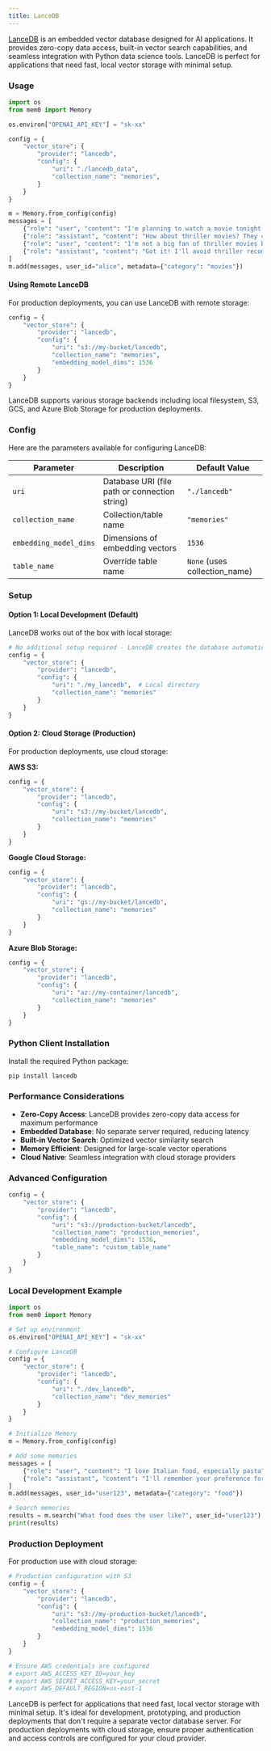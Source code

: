 ```yaml
---
title: LanceDB
---
```


[LanceDB](https://lancedb.github.io/lancedb/) is an embedded vector database designed for AI applications. It provides zero-copy data access, built-in vector search capabilities, and seamless integration with Python data science tools. LanceDB is perfect for applications that need fast, local vector storage with minimal setup.

### Usage

```python
import os
from mem0 import Memory

os.environ["OPENAI_API_KEY"] = "sk-xx"

config = {
    "vector_store": {
        "provider": "lancedb",
        "config": {
            "uri": "./lancedb_data",
            "collection_name": "memories",
        }
    }
}

m = Memory.from_config(config)
messages = [
    {"role": "user", "content": "I'm planning to watch a movie tonight. Any recommendations?"},
    {"role": "assistant", "content": "How about thriller movies? They can be quite engaging."},
    {"role": "user", "content": "I'm not a big fan of thriller movies but I love sci-fi movies."},
    {"role": "assistant", "content": "Got it! I'll avoid thriller recommendations and suggest sci-fi movies in the future."}
]
m.add(messages, user_id="alice", metadata={"category": "movies"})
```

#### Using Remote LanceDB

For production deployments, you can use LanceDB with remote storage:

```python
config = {
    "vector_store": {
        "provider": "lancedb",
        "config": {
            "uri": "s3://my-bucket/lancedb",
            "collection_name": "memories",
            "embedding_model_dims": 1536
        }
    }
}
```

<Note>
LanceDB supports various storage backends including local filesystem, S3, GCS, and Azure Blob Storage for production deployments.
</Note>

### Config

Here are the parameters available for configuring LanceDB:

| Parameter | Description | Default Value |
| --- | --- | --- |
| `uri` | Database URI (file path or connection string) | `"./lancedb"` |
| `collection_name` | Collection/table name | `"memories"` |
| `embedding_model_dims` | Dimensions of embedding vectors | `1536` |
| `table_name` | Override table name | `None` (uses collection_name) |

### Setup

#### Option 1: Local Development (Default)

LanceDB works out of the box with local storage:

```python
# No additional setup required - LanceDB creates the database automatically
config = {
    "vector_store": {
        "provider": "lancedb",
        "config": {
            "uri": "./my_lancedb",  # Local directory
            "collection_name": "memories"
        }
    }
}
```

#### Option 2: Cloud Storage (Production)

For production deployments, use cloud storage:

**AWS S3:**
```python
config = {
    "vector_store": {
        "provider": "lancedb",
        "config": {
            "uri": "s3://my-bucket/lancedb",
            "collection_name": "memories"
        }
    }
}
```

**Google Cloud Storage:**
```python
config = {
    "vector_store": {
        "provider": "lancedb",
        "config": {
            "uri": "gs://my-bucket/lancedb",
            "collection_name": "memories"
        }
    }
}
```

**Azure Blob Storage:**
```python
config = {
    "vector_store": {
        "provider": "lancedb",
        "config": {
            "uri": "az://my-container/lancedb",
            "collection_name": "memories"
        }
    }
}
```

### Python Client Installation

Install the required Python package:

```bash
pip install lancedb
```

### Performance Considerations

- **Zero-Copy Access**: LanceDB provides zero-copy data access for maximum performance
- **Embedded Database**: No separate server required, reducing latency
- **Built-in Vector Search**: Optimized vector similarity search
- **Memory Efficient**: Designed for large-scale vector operations
- **Cloud Native**: Seamless integration with cloud storage providers

### Advanced Configuration

```python
config = {
    "vector_store": {
        "provider": "lancedb",
        "config": {
            "uri": "s3://production-bucket/lancedb",
            "collection_name": "production_memories",
            "embedding_model_dims": 1536,
            "table_name": "custom_table_name"
        }
    }
}
```

### Local Development Example

```python
import os
from mem0 import Memory

# Set up environment
os.environ["OPENAI_API_KEY"] = "sk-xx"

# Configure LanceDB
config = {
    "vector_store": {
        "provider": "lancedb",
        "config": {
            "uri": "./dev_lancedb",
            "collection_name": "dev_memories"
        }
    }
}

# Initialize Memory
m = Memory.from_config(config)

# Add some memories
messages = [
    {"role": "user", "content": "I love Italian food, especially pasta"},
    {"role": "assistant", "content": "I'll remember your preference for Italian food!"}
]
m.add(messages, user_id="user123", metadata={"category": "food"})

# Search memories
results = m.search("What food does the user like?", user_id="user123")
print(results)
```

### Production Deployment

For production use with cloud storage:

```python
# Production configuration with S3
config = {
    "vector_store": {
        "provider": "lancedb",
        "config": {
            "uri": "s3://my-production-bucket/lancedb",
            "collection_name": "production_memories",
            "embedding_model_dims": 1536
        }
    }
}

# Ensure AWS credentials are configured
# export AWS_ACCESS_KEY_ID=your_key
# export AWS_SECRET_ACCESS_KEY=your_secret
# export AWS_DEFAULT_REGION=us-east-1
```

<Tip>
LanceDB is perfect for applications that need fast, local vector storage with minimal setup. It's ideal for development, prototyping, and production deployments that don't require a separate vector database server.
</Tip>

<Warning>
For production deployments with cloud storage, ensure proper authentication and access controls are configured for your cloud provider.
</Warning>
